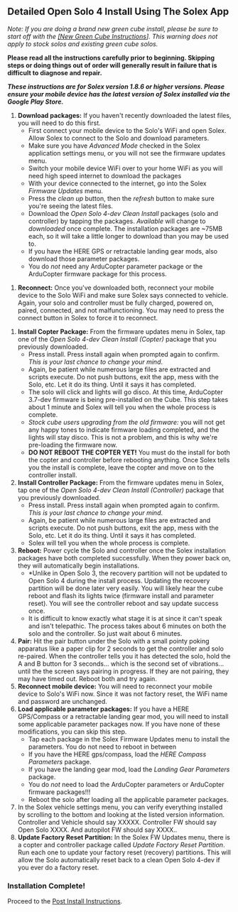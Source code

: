 == Detailed Open Solo 4 Install Using The Solex App ==
''Note: If you are doing a brand new green cube install, please be sure to start off with the [[[New Green Cube Instructions]]]. This warning does not apply to stock solos and existing green cube solos.''

'''Please read all the instructions carefully prior to beginning. Skipping steps or doing things out of order will generally result in failure that is difficult to diagnose and repair.'''

'''''These instructions are for Solex version 1.8.6 or higher versions.  Please ensure your mobile device has the latest version of Solex installed via the Google Play Store.'''''

# '''Download packages:''' If you haven't recently downloaded the latest files, you will need to do this first.
#* First connect your mobile device to the Solo's WiFi and open Solex.  Allow Solex to connect to the Solo and download parameters.
#* Make sure you have ''Advanced Mode'' checked in the Solex application settings menu, or you will not see the firmware updates menu.
#* Switch your mobile device WiFi over to your home WiFi as you will need high speed internet to download the packages
#* With your device connected to the internet, go into the Solex ''Firmware Updates'' menu.
#* Press the ''clean up'' button, then the ''refresh'' button to make sure you're seeing the latest files.
#* Download the ''Open Solo 4-dev Clean Install'' packages (solo and controller) by tapping the packages. ''Available'' will change to ''downloaded'' once complete. The installation packages are ~75MB each, so it will take a little longer to download than you may be used to.
#* If you have the HERE GPS or retractable landing gear mods, also download those parameter packages.
#* You do ''not'' need any ArduCopter parameter package or the ArduCopter firmware package for this process.

# '''Reconnect:''' Once you've downloaded both, reconnect your mobile device to the Solo WiFi and make sure Solex says connected to vehicle. Again, your solo and controller must be fully charged, powered on, paired, connected, and not malfunctioning. You may need to press the connect button in Solex to force it to reconnect.

# '''Install Copter Package:''' From the firmware updates menu in Solex, tap one of the ''Open Solo 4-dev Clean Install (Copter)'' package that you previously downloaded.
#* Press install. Press install again when prompted again to confirm. ''This is your last chance to change your mind''.
#* Again, be patient while numerous large files are extracted and scripts execute. Do not push buttons, exit the app, mess with the Solo, etc. Let it do its thing. Until it says it has completed.
#* The solo will click and lights will go disco.  At this time, ArduCopter 3.7-dev firmware is being pre-installed on the Cube. This step takes about 1 minute and Solex will tell you when the whole process is complete.
#* ''Stock cube users upgrading from the old firmware:'' you will not get any happy tones to indicate firmware loading completed, and the lights will stay disco. This is not a problem, and this is why we're pre-loading the firmware now.  
#* '''DO NOT REBOOT THE COPTER YET!''' You must do the install for both the copter and controller before rebooting anything. Once Solex tells you the install is complete, leave the copter and move on to the controller install.
# '''Install Controller Package:''' From the firmware updates menu in Solex, tap one of the ''Open Solo 4-dev Clean Install (Controller)'' package that you previously downloaded.
#* Press install. Press install again when prompted again to confirm. ''This is your last chance to change your mind''.
#* Again, be patient while numerous large files are extracted and scripts execute. Do not push buttons, exit the app, mess with the Solo, etc. Let it do its thing. Until it says it has completed.
#* Solex will tell you when the whole process is complete.
# '''Reboot:''' Power cycle the Solo and controller once the Solex installation packages have both completed successfully. When they power back on, they will automatically begin installations.
#* *Unlike in Open Solo 3, the recovery partition will not be updated to Open Solo 4 during the install process. Updating the recovery partition will be done later very easily. You will likely hear the cube reboot and flash its lights twice (firmware install and parameter reset). You will see the controller reboot and say update success once.
#* It is difficult to know exactly what stage it is at since it can't speak and isn't telepathic. The process takes about 6 minutes on both the solo and the controller.  So just wait about 6 minutes.
# '''Pair:''' Hit the pair button under the Solo with a small pointy poking apparatus like a paper clip for 2 seconds to get the controller and solo re-paired. When the controller tells you it has detected the solo, hold the A and B button for 3 seconds... which is the second set of vibrations... until the the screen says pairing in progress.  If they are not pairing, they may have timed out.  Reboot both and try again.
# '''Reconnect mobile device:''' You will need to reconnect your mobile device to Solo's WiFi now. Since it was not factory reset, the WiFi name and password are unchanged.
# '''Load applicable parameter packages:''' If you have a HERE GPS/Compass or a retractable landing gear mod, you will need to install some applicable parameter packages now.  If you have none of these modifications, you can skip this step.
#* Tap each package in the Solex Firmware Updates menu to install the parameters. You do not need to reboot in between
#* If you have the HERE gps/compass, load the ''HERE Compass Parameters'' package.
#* If you have the landing gear mod, load the ''Landing Gear Parameters'' package.
#* You do ''not'' need to load the ArduCopter parameters or ArduCopter firmware packages!!!
#* Reboot the solo after loading all the applicable parameter packages.
# In the Solex vehicle settings menu, you can verify everything installed by scrolling to the bottom and looking at the listed version information. Controller and Vehicle should say XXXXX.  Controller FW should say Open Solo XXXX.  And autopilot FW should say XXXX..
# '''Update Factory Reset Partition:''' In the Solex FW Updates menu, there is a copter and controller package called ''Update Factory Reset Partition''.  Run each one to update your factory reset (recovery) partitions.  This will allow the Solo automatically reset back to a clean Open Solo 4-dev if you ever do a factory reset.

=== Installation Complete! ===
Proceed to the [[Post Install Instructions]].
